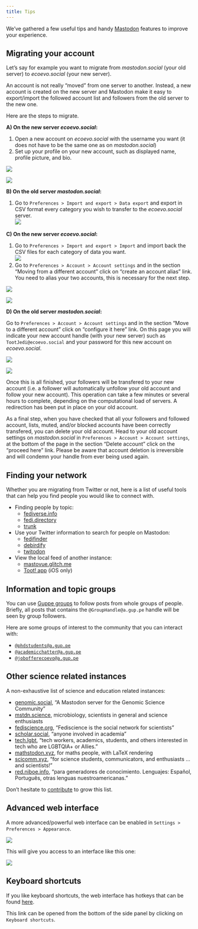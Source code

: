 ```yaml
---
title: Tips
---
```


We've gathered a few useful tips and handy 
[Mastodon](https://joinmastodon.org/) features
to improve your experience.

## Migrating your account

Let's say for example you want to migrate from
*mastodon.social* (your old server) to *ecoevo.social* (your new server).

::: {.callout-note}
An account is not really "moved" from one server to another.
Instead, a new account is created on the new server and Mastodon make
it easy to export/import the followed account list and followers from the old
server to the new one.
:::

Here are the steps to migrate.

**A) On the new server *ecoevo.social*:**

1) Open a new account on *ecoevo.social* with the username you want
(it does not have to be the same one as on *mastodon.social*)
2) Set up your profile on your new account, such as displayed name,
profile picture, and bio.

::: {layout="[[1,1]]"}
![](resources/images/tips-screenshot-migrate-1.png)

![](resources/images/tips-screenshot-migrate-2.png)
:::

**B) On the old server *mastodon.social*:**

1) Go to `Preferences > Import and export > Data export` and export in CSV format
every category you wish to transfer to the *ecoevo.social* server.<br>
![](resources/images/tips-screenshot-migrate-3.png)

**C) On the new server *ecoevo.social*:**

1) Go to `Preferences > Import and export > Import` and import back the CSV files
for each category of data you want.<br>
![](resources/images/tips-screenshot-migrate-4.png)
2) Go to `Preferences > Account > Account settings` and in the section
"Moving from a different account" click on "create an account alias" link.
You need to alias your two accounts, this is necessary for the next step.

::: {layout="[[1,1]]"}
![](resources/images/tips-screenshot-migrate-5.png)

![](resources/images/tips-screenshot-migrate-6.png)
:::


**D) On the old server *mastodon.social*:**

Go to `Preferences > Account > Account settings` and in the section
"Move to a different account" click on "configure it here" link.
On this page you will indicate your new account handle (with your new server)
such as `TootJedi@ecoevo.social` and your password for this new account on
*ecoevo.social*.

![](resources/images/tips-screenshot-migrate-7.png)

![](resources/images/tips-screenshot-migrate-8.png)

Once this is all finished, your followers will be transfered to your new account
(i.e. a follower will automatically unfollow your old account and follow your new account).
This operation can take a few minutes or several hours to complete,
depending on the computational load of servers.
A redirection has been put in place on your old account.

As a final step, when you have checked that all your followers and followed account,
lists, muted, and/or blocked accounts have been correctly transfered, you can delete your old account.
Head to your old account settings on *mastodon.social* in `Preferences > Account > Account settings`,
at the bottom of the page in the section "Delete account" click on the "proceed here" link.
Please be aware that account deletion is irreversible and will condemn your handle from ever
being used again.


## Finding your network

Whether you are migrating from Twitter or not,
here is a list of useful tools that can help you find people you
would like to connect with.

* Finding people by topic:
	* [fediverse.info](https://fediverse.info/explore/people)
	* [fedi.directory](https://fedi.directory/)
	* [trunk](https://communitywiki.org/trunk)
* Use your Twitter information to search for people on Mastodon:
	* [fedifinder](https://fedifinder.glitch.me/)
	* [debirdify](https://pruvisto.org/debirdify/)
	* [twitodon](https://twitodon.com/)
* View the local feed of another instance:
	* [mastovue.glitch.me](https://mastovue.glitch.me)
	* [Toot! app](https://apps.apple.com/app/toot/id1229021451) (iOS only)

## Information and topic groups

You can use [Guppe groups](https://a.gup.pe/) to follow posts from whole groups of people.
Briefly, all posts that contains the `@GroupHandle@a.gup.pe` handle will be seen by group followers.

Here are some groups of interest to the community that you can interact with:

* [`@phdstudents@a.gup.pe`](https://a.gup.pe/u/phdstudents)
* [`@academicchatter@a.gup.pe`](https://a.gup.pe/u/academicchatter)
* [`@jobofferecoevo@a.gup.pe`](https://a.gup.pe/u/jobofferecoevo)

## Other science related instances

A non-exhaustive list of science and education related instances:

* [genomic.social](https://genomic.social/about), "A Mastodon server for the Genomic Science Community"
* [mstdn.science](https://mstdn.science/about), microbiology, scientists in general and science enthusiasts
* [fediscience.org](https://fediscience.org/about), "Fediscience is the social network for scientists"
* [scholar.social](https://scholar.social/about), "anyone involved in academia"
* [tech.lgbt](https://tech.lgbt/about), "tech workers, academics, students, and others interested in tech who are LGBTQIA+ or Allies."
* [mathstodon.xyz](https://mathstodon.xyz/about), for maths people, with LaTeX rendering
* [scicomm.xyz](https://scicomm.xyz/about), "for science students, communicators, and enthusiasts ... and scientists!"
* [red.niboe.info](https://red.niboe.info/about), "para generadores de conocimiento. Lenguajes: Español, Português, otras lenguas nuestroamericanas."

Don't hesitate to [contribute](./how-to-contribute.html#contributing-to-this-documentation) to grow this list.

## Advanced web interface

A more advanced/powerful web interface can be enabled in `Settings > Preferences > Appearance`.

![](resources/images/tips-screenshot-advanced-web-interface-1.png){fig-alt="Screenshot showing the preference panel."}

This will give you access to an interface like this one:

![](resources/images/tips-screenshot-advanced-web-interface-2.png){fig-alt="Screenshot showing how the advanced web interface looks."}

## Keyboard shortcuts

If you like keyboard shortcuts,
the web interface has hotkeys that can be found
[here](https://ecoevo.social/keyboard-shortcuts).

This link can be opened from the bottom of the side panel by clicking on `Keyboard shortcuts`.
